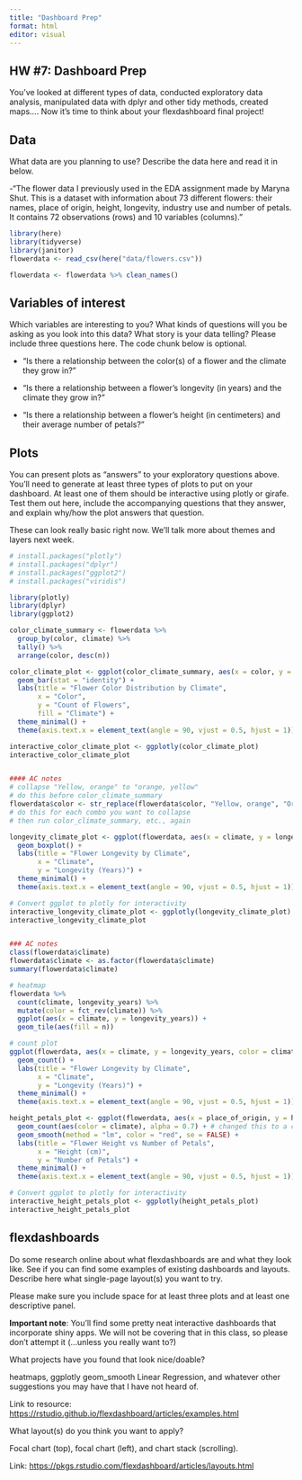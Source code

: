 ```yaml
---
title: "Dashboard Prep"
format: html
editor: visual
---
```


## HW #7: Dashboard Prep

You've looked at different types of data, conducted exploratory data analysis, manipulated data with dplyr and other tidy methods, created maps.... Now it's time to think about your flexdashboard final project!

## Data

What data are you planning to use? Describe the data here and read it in below.

\-"The flower data I previously used in the EDA assignment made by Maryna Shut. This is a dataset with information about 73 different flowers: their names, place of origin, height, longevity, industry use and number of petals. It contains 72 observations (rows) and 10 variables (columns)."

```r
library(here)
library(tidyverse)
library(janitor)
flowerdata <- read_csv(here("data/flowers.csv"))

flowerdata <- flowerdata %>% clean_names()
```

## Variables of interest

Which variables are interesting to you? What kinds of questions will you be asking as you look into this data? What story is your data telling? Please include three questions here. The code chunk below is optional.

-   "Is there a relationship between the color(s) of a flower and the climate they grow in?"

-   "Is there a relationship between a flower's longevity (in years) and the climate they grow in?"

-   "Is there a relationship between a flower's height (in centimeters) and their average number of petals?"

## Plots

You can present plots as "answers" to your exploratory questions above. You'll need to generate at least three types of plots to put on your dashboard. At least one of them should be interactive using plotly or girafe. Test them out here, include the accompanying questions that they answer, and explain why/how the plot answers that question.

These can look really basic right now. We'll talk more about themes and layers next week.

```r
# install.packages("plotly")
# install.packages("dplyr")
# install.packages("ggplot2")
# install.packages("viridis")

library(plotly)
library(dplyr)
library(ggplot2)

color_climate_summary <- flowerdata %>%
  group_by(color, climate) %>%
  tally() %>%
  arrange(color, desc(n))

color_climate_plot <- ggplot(color_climate_summary, aes(x = color, y = n, fill = climate)) +
  geom_bar(stat = "identity") +
  labs(title = "Flower Color Distribution by Climate",
       x = "Color",
       y = "Count of Flowers",
       fill = "Climate") +
  theme_minimal() +
  theme(axis.text.x = element_text(angle = 90, vjust = 0.5, hjust = 1))

interactive_color_climate_plot <- ggplotly(color_climate_plot)
interactive_color_climate_plot


#### AC notes
# collapse "Yellow, orange" to "orange, yellow"
# do this before color_climate_summary
flowerdata$color <- str_replace(flowerdata$color, "Yellow, orange", "Orange, yellow")
# do this for each combo you want to collapse
# then run color_climate_summary, etc., again
```

```r
longevity_climate_plot <- ggplot(flowerdata, aes(x = climate, y = longevity_years, color = climate)) +
  geom_boxplot() +
  labs(title = "Flower Longevity by Climate",
       x = "Climate",
       y = "Longevity (Years)") +
  theme_minimal() +
  theme(axis.text.x = element_text(angle = 90, vjust = 0.5, hjust = 1))

# Convert ggplot to plotly for interactivity
interactive_longevity_climate_plot <- ggplotly(longevity_climate_plot)
interactive_longevity_climate_plot


### AC notes
class(flowerdata$climate)
flowerdata$climate <- as.factor(flowerdata$climate)
summary(flowerdata$climate)

# heatmap
flowerdata %>% 
  count(climate, longevity_years) %>%  
  mutate(color = fct_rev(climate)) %>%
  ggplot(aes(x = climate, y = longevity_years)) +
  geom_tile(aes(fill = n))

# count plot
ggplot(flowerdata, aes(x = climate, y = longevity_years, color = climate)) +
  geom_count() +
  labs(title = "Flower Longevity by Climate",
       x = "Climate",
       y = "Longevity (Years)") +
  theme_minimal() +
  theme(axis.text.x = element_text(angle = 90, vjust = 0.5, hjust = 1))
```

```r
height_petals_plot <- ggplot(flowerdata, aes(x = place_of_origin, y = height_cm)) +
  geom_count(aes(color = climate), alpha = 0.7) + # changed this to a count plot. feel free to change it back!!
  geom_smooth(method = "lm", color = "red", se = FALSE) +  
  labs(title = "Flower Height vs Number of Petals",
       x = "Height (cm)",
       y = "Number of Petals") +
  theme_minimal() +
  theme(axis.text.x = element_text(angle = 90, vjust = 0.5, hjust = 1))

# Convert ggplot to plotly for interactivity
interactive_height_petals_plot <- ggplotly(height_petals_plot)
interactive_height_petals_plot
```

## flexdashboards

Do some research online about what flexdashboards are and what they look like. See if you can find some examples of existing dashboards and layouts. Describe here what single-page layout(s) you want to try.

Please make sure you include space for at least three plots and at least one descriptive panel.

**Important note**: You'll find some pretty neat interactive dashboards that incorporate shiny apps. We will not be covering that in this class, so please don't attempt it (...unless you really want to?)

What projects have you found that look nice/doable?

heatmaps, ggplotly geom_smooth Linear Regression, and whatever other suggestions you may have that I have not heard of.

Link to resource: <https://rstudio.github.io/flexdashboard/articles/examples.html>\

What layout(s) do you think you want to apply?

Focal chart (top), focal chart (left), and chart stack (scrolling).

Link: <https://pkgs.rstudio.com/flexdashboard/articles/layouts.html>
